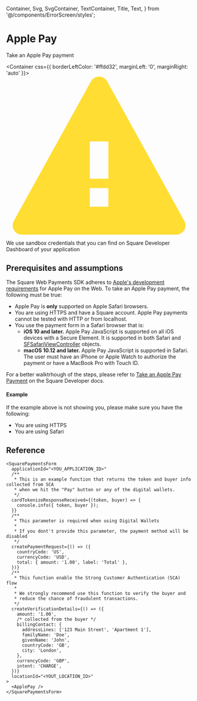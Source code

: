   Container,
  Svg,
  SvgContainer,
  TextContainer,
  Title,
  Text,
} from '@/components/ErrorScreen/styles';

<Meta component={Example} title="Digital wallets/Apple Pay" />

# Apple Pay

Take an Apple Pay payment

<Container css={{ borderLeftColor: '#ffdd32', marginLeft: '0', marginRight: 'auto' }}>
  <SvgContainer>
    <Svg height={17} viewBox="0 0 20 17" width={20}>
      <path
        d="M10.874.573l8.3 14.941A1 1 0 0118.3 17H1.7a1 1 0 01-.875-1.486l8.3-14.94a1 1 0 011.75 0zM9 12v2h2v-2H9zm2-1V7H9v4h2z"
        fill="#ffdd32"
        fillRule="evenodd"
      />
    </Svg>
  </SvgContainer>

  <TextContainer>
    <Title css={{ fontWeight: 600 }}>You will not be charged for using this payment method</Title>
    <Text>
      We use sandbox credentials that you can find on Square Developer Dashboard
      of your application
    </Text>
  </TextContainer>
</Container>

## Prerequisites and assumptions

The Square Web Payments SDK adheres to [Apple's development requirements](https://developer.apple.com/apple-pay/get-started/) for Apple Pay on the Web. To take an Apple Pay payment, the following must be true:

- Apple Pay is **only** supported on Apple Safari browsers.
- You are using HTTPS and have a Square account. Apple Pay payments cannot be tested with HTTP or from localhost.
- You use the payment form in a Safari browser that is:
  - **iOS 10 and later.** Apple Pay JavaScript is supported on all iOS devices with a Secure Element. It is supported in both Safari and [SFSafariViewController](https://developer.apple.com/documentation/safariservices/sfsafariviewcontroller) objects.
  - **macOS 10.12 and later.** Apple Pay JavaScript is supported in Safari. The user must have an iPhone or Apple Watch to authorize the payment or have a MacBook Pro with Touch ID.

For a better walktrhough of the steps, please refer to [Take an Apple Pay Payment](https://developer.squareup.com/docs/web-payments/apple-pay#step-1-register-your-sandbox-domain-with-apple) on the Square Developer docs.

#### Example

<Canvas>
  <Story story={Example} />
</Canvas>

If the example above is not showing you, please make sure you have the following:

- You are using HTTPS
- You are using Safari

## Reference

```tsx
<SquarePaymentsForm
  applicationId="<YOU_APPLICATION_ID>"
  /**
   * This is an example function that returns the token and buyer info collected from SCA
   * when we hit the "Pay" button or any of the digital wallets.
   */
  cardTokenizeResponseReceived={(token, buyer) => {
    console.info({ token, buyer });
  }}
  /**
   * This parameter is required when using Digital Wallets
   *
   * If you dont't provide this parameter, the payment method will be disabled
   */
  createPaymentRequest={() => ({
    countryCode: 'US',
    currencyCode: 'USD',
    total: { amount: '1.00', label: 'Total' },
  })}
  /**
   * This function enable the Strong Customer Authentication (SCA) flow
   *
   * We strongly recommend use this function to verify the buyer and
   * reduce the chance of fraudulent transactions.
   */
  createVerificationDetails={() => ({
    amount: '1.00',
    /* collected from the buyer */
    billingContact: {
      addressLines: ['123 Main Street', 'Apartment 1'],
      familyName: 'Doe',
      givenName: 'John',
      countryCode: 'GB',
      city: 'London',
    },
    currencyCode: 'GBP',
    intent: 'CHARGE',
  })}
  locationId="<YOUT_LOCATION_ID>"
>
  <ApplePay />
</SquarePaymentsForm>
```
